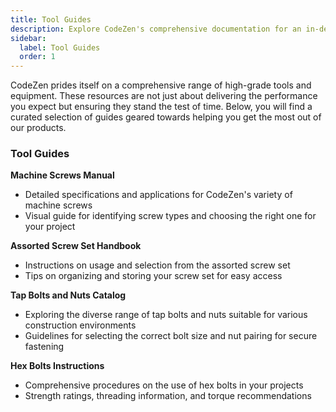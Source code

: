 ```yaml
---
title: Tool Guides
description: Explore CodeZen's comprehensive documentation for an in-depth look at our premium tools and construction services. 
sidebar:
  label: Tool Guides
  order: 1
---
```


CodeZen prides itself on a comprehensive range of high-grade tools and equipment. These resources are not just about delivering the performance you expect but ensuring they stand the test of time. Below, you will find a curated selection of guides geared towards helping you get the most out of our products.

### Tool Guides

**Machine Screws Manual**  
   - Detailed specifications and applications for CodeZen's variety of machine screws
   - Visual guide for identifying screw types and choosing the right one for your project

**Assorted Screw Set Handbook**  
   - Instructions on usage and selection from the assorted screw set
   - Tips on organizing and storing your screw set for easy access

**Tap Bolts and Nuts Catalog**  
   - Exploring the diverse range of tap bolts and nuts suitable for various construction environments
   - Guidelines for selecting the correct bolt size and nut pairing for secure fastening

**Hex Bolts Instructions**  
   - Comprehensive procedures on the use of hex bolts in your projects
   - Strength ratings, threading information, and torque recommendations